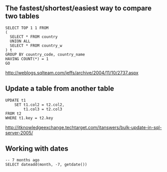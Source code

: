 == The fastest/shortest/easiest way to compare two tables ==

 SELECT TOP 1 1 FROM
 (
   SELECT * FROM country
   UNION ALL
   SELECT * FROM country_w
 ) t
 GROUP BY country_code, country_name
 HAVING COUNT(*) = 1
 GO

http://weblogs.sqlteam.com/jeffs/archive/2004/11/10/2737.aspx

== Update a table from another table ==

 UPDATE t1
     SET t1.col2 = t2.col2,
         t1.col3 = t2.col3
 FROM t2
 WHERE t1.key = t2.key

http://itknowledgeexchange.techtarget.com/itanswers/bulk-update-in-sql-server-2005/

== Working with dates ==

 -- 7 months ago
 SELECT dateadd(month, -7, getdate())


